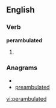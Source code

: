 ==English==

===Verb===
'''perambulated'''

# {{past of|[[perambulate]]}}

===Anagrams===
* {{alphagram|aabdeelmprtu}}
* [[preambulated#English|preambulated]]

[[vi:perambulated]]